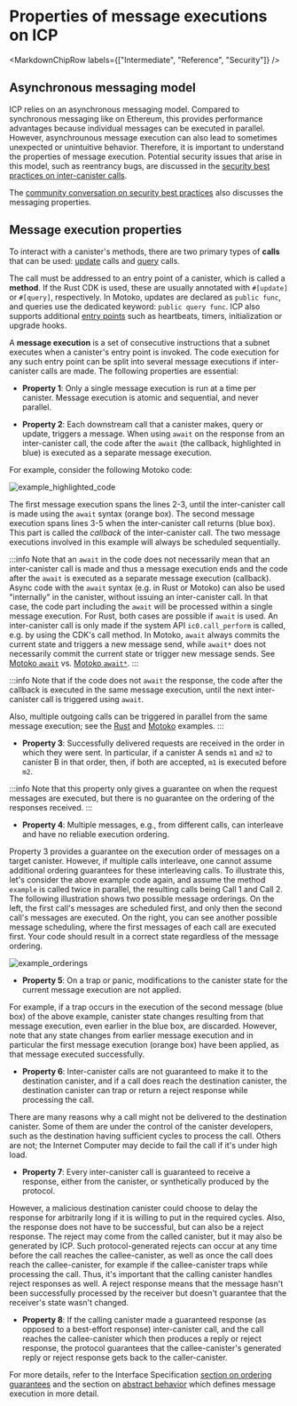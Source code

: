 
# Properties of message executions on ICP

<MarkdownChipRow labels={["Intermediate", "Reference", "Security"]} />

## Asynchronous messaging model

ICP relies on an asynchronous messaging model. Compared to synchronous messaging like on Ethereum, this provides performance advantages because individual messages can be executed in parallel. However, asynchrounous message execution can also lead to sometimes unexpected or unintuitive behavior. Therefore, it is important to understand the properties of message execution. Potential security issues that arise in this model, such as reentrancy bugs, are discussed in the [security best practices on inter-canister calls](/docs/current/developer-docs/security/security-best-practices/inter-canister-calls).  

The [community conversation on security best practices](https://www.youtube.com/watch?v=PneRzDmf_Xw&list=PLuhDt1vhGcrez-f3I0_hvbwGZHZzkZ7Ng&index=2&t=4s) also discusses the messaging properties.

## Message execution properties

To interact with a canister's methods, there are two primary types of **calls** that can be used: [update](/references/ic-interface-spec.md#http-call) calls and [query](/docs/current/references/ic-interface-spec#http-query) calls.

The call must be addressed to an entry point of a canister, which is called a **method**. If the Rust CDK is used, these are usually annotated with `#[update]` or `#[query]`, respectively. In Motoko, updates are declared as `public func`, and queries use the dedicated keyword: `public query func`. ICP also supports additional [entry points](/references/ic-interface-spec.md#entry-points) such as heartbeats, timers, initialization or upgrade hooks.

A **message execution** is a set of consecutive instructions that a subnet executes when a canister's entry point is invoked. The code execution for any such entry point can be split into several message executions if inter-canister calls are made. The following properties are essential:

- **Property 1**: Only a single message execution is run at a time per canister. Message execution is atomic and sequential, and never parallel.

- **Property 2**: Each downstream call that a canister makes, query or update, triggers a message. When using `await` on the response from an inter-canister call, the code after the `await` (the callback, highlighted in blue) is executed as a separate message execution.

For example, consider the following Motoko code:

![example_highlighted_code](./_attachments/example_highlighted_code.png)

The first message execution spans the lines 2-3, until the inter-canister call is made using the `await` syntax (orange box). The second message execution spans lines 3-5 when the inter-canister call returns (blue box). This part is called the _callback_ of the inter-canister call. The two message executions involved in this example will always be scheduled sequentially.

:::info
Note that an `await` in the code does not necessarily mean that an inter-canister call is made and thus a message execution ends and the code after the `await` is executed as a separate message execution (callback). Async code with the `await` syntax (e.g. in Rust or Motoko) can also be used "internally" in the canister, without issuing an inter-canister call. In that case, the code part including the `await` will be processed within a single message execution. For Rust, both cases are possible if `await` is used. An inter-canister call is only made if the system API `ic0.call_perform` is called, e.g. by using the CDK's call method. In Motoko, `await` always commits the current state and triggers a new message send, while `await*` does not necessarily commit the current state or trigger new message sends. See [Motoko `await`](/docs/current/motoko/main/reference/language-manual#await) vs. [Motoko `await*`](/docs/current/motoko/main/reference/language-manual#await-1).
:::

:::info
Note that if the code does not `await` the response, the code after the callback is executed in the same message execution, until the next inter-canister call is triggered using `await`.

Also, multiple outgoing calls can be triggered in parallel from the same message execution; see the [Rust](https://internetcomputer.org/docs/current/references/samples/rust/parallel_calls/) and [Motoko](https://internetcomputer.org/docs/current/references/samples/motoko/parallel_calls/) examples.
:::

- **Property 3**: Successfully delivered requests are received in the order in which they were sent. In particular, if a canister A sends `m1` and `m2` to canister B in that order, then, if both are accepted, `m1` is executed before `m2`.

:::info
Note that this property only gives a guarantee on when the request messages are executed, but there is no guarantee on the ordering of the responses received.
:::

- **Property 4**: Multiple messages, e.g., from different calls, can interleave and have no reliable execution
  ordering.

Property 3 provides a guarantee on the execution order of messages on a target canister. However, if multiple calls interleave, one cannot assume additional ordering guarantees for these interleaving calls. To illustrate this, let's consider the above example code again, and assume the method `example` is called twice in parallel, the resulting calls being Call 1 and Call 2. The following illustration shows two possible message orderings. On the left, the first call's messages are scheduled first, and only then the second call's messages are executed. On the right, you can see another possible message scheduling, where the first messages of each call are executed first. Your code should result in a correct state regardless of the message ordering.

![example_orderings](./_attachments/example_orderings.png)

- **Property 5**: On a trap or panic, modifications to the canister state for the current message execution are not applied.

For example, if a trap occurs in the execution of the second message (blue box) of the above example, canister state changes resulting from that message execution, even earlier in the blue box, are discarded. However, note that any state changes from earlier message execution and in particular the first message execution (orange box) have been applied, as that message executed successfully.

- **Property 6**: Inter-canister calls are not guaranteed to make it to the destination canister, and if a call does reach the destination canister, the destination canister can trap or return a reject response while processing the call.

There are many reasons why a call might not be delivered to the destination canister. Some of them are under the control of the canister developers, such as the destination having sufficient cycles to process the call. Others are not; the Internet Computer may decide to fail the call if it's under high load.

- **Property 7**: Every inter-canister call is guaranteed to receive a response, either from the canister, or synthetically produced by the protocol.

However, a malicious destination canister could choose to delay the response for arbitrarily long if it is willing to put in the required cycles. Also, the response does not have to be successful, but can also be a reject response. The reject may come from the called canister, but it may also be generated by ICP. Such protocol-generated rejects can occur at any time before the call reaches the callee-canister, as well as once the call does reach the callee-canister, for example if the callee-canister traps while processing the call. Thus, it's important that the calling canister handles reject responses as well. A reject response means that the message hasn't been successfully processed by the receiver but doesn't guarantee that the receiver's state wasn't changed.

- **Property 8**: If the calling canister made a guaranteed response (as opposed to a best-effort response) inter-canister call, and the call reaches the callee-canister which then produces a reply or reject response, the protocol guarantees that the callee-canister's generated reply or reject response gets back to the caller-canister.

For more details, refer to the Interface Specification [section on ordering guarantees](/docs/current/references/ic-interface-spec#ordering_guarantees) and the section on [abstract behavior](/docs/current/references/ic-interface-spec#abstract-behavior) which defines message execution in more detail.
